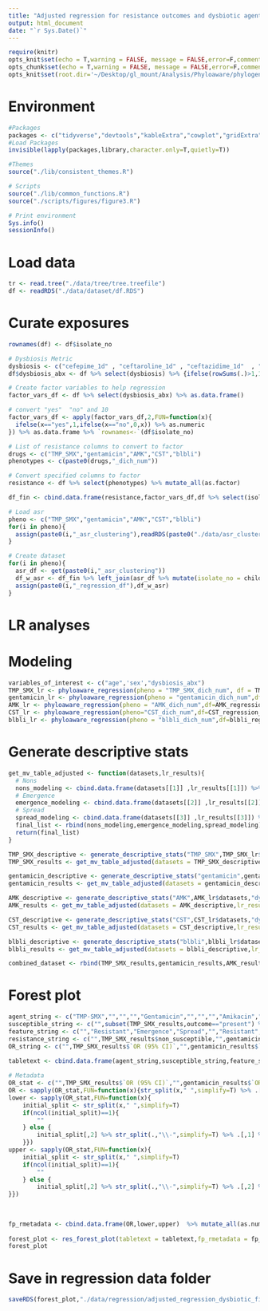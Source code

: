 ```yaml
---
title: "Adjusted regression for resistance outcomes and dysbiotic agents"
output: html_document
date: "`r Sys.Date()`"
--- 
```


```r
require(knitr)
opts_knit$set(echo = T,warning = FALSE, message = FALSE,error=F,comment=NA) 
opts_chunk$set(echo = T,warning = FALSE, message = FALSE,error=F,comment=NA)
opts_knit$set(root.dir='~/Desktop/gl_mount/Analysis/Phyloaware/phylogenetic-resistance-ms/')
```

# Environment
```r
#Packages
packages <- c("tidyverse","devtools","kableExtra","cowplot","gridExtra",'forestplot','tableone','phyloAMR','ape')   
#Load Packages
invisible(lapply(packages,library,character.only=T,quietly=T))

#Themes
source("./lib/consistent_themes.R")

# Scripts
source("./lib/common_functions.R")
source("./scripts/figures/figure3.R")

# Print environment
Sys.info()
sessionInfo()
```

# Load data
```r
tr <- read.tree("./data/tree/tree.treefile")      
df <- readRDS("./data/dataset/df.RDS")
``` 

# Curate exposures 
```r
rownames(df) <- df$isolate_no   

# Dysbiosis Metric
dysbiosis <- c("cefepime_1d" , "ceftaroline_1d" , "ceftazidime_1d"  , "ctx_1d" , "cipro_1d", "erta_1d" , "flagyl_1d" , "imipenem_1d" , "levo_1d" , "meropenem_1d", "zosyn_1d") 
df$dysbiosis_abx <- df %>% select(dysbiosis) %>% {ifelse(rowSums(.)>1,1,0)}

# Create factor variables to help regression 
factor_vars_df <- df %>% select(dysbiosis_abx) %>% as.data.frame()

# convert "yes"  "no" and 10
factor_vars_df <- apply(factor_vars_df,2,FUN=function(x){
  ifelse(x=="yes",1,ifelse(x=="no",0,x)) %>% as.numeric
}) %>% as.data.frame %>% `rownames<-`(df$isolate_no)

# List of resistance columns to convert to factor
drugs <- c("TMP_SMX","gentamicin","AMK","CST","blbli")
phenotypes <- c(paste0(drugs,"_dich_num"))

# Convert specified columns to factor
resistance <- df %>% select(phenotypes) %>% mutate_all(as.factor) 

df_fin <- cbind.data.frame(resistance,factor_vars_df,df %>% select(isolate_no,Patient_ID,Cx_date,age,sex))
```

```r
# Load asr
pheno <- c("TMP_SMX","gentamicin","AMK","CST","blbli")
for(i in pheno){
  assign(paste0(i,"_asr_clustering"),readRDS(paste0("./data/asr_clustering/",i,"_asr_clustering.RDS")))
}

# Create dataset
for(i in pheno){
  asr_df <- get(paste0(i,"_asr_clustering"))
  df_w_asr <- df_fin %>% left_join(asr_df %>% mutate(isolate_no = child_name))
  assign(paste0(i,"_regression_df"),df_w_asr)
}
```

# LR analyses 
# Modeling 
```r
variables_of_interest <- c("age",'sex',"dysbiosis_abx")
TMP_SMX_lr <- phyloaware_regression(pheno = "TMP_SMX_dich_num", df = TMP_SMX_regression_df,variables = variables_of_interest, first_present = T, patient_id = 'Patient_ID',culture_date = "Cx_date",multivariable = 'multivariable', stepwise_direction = NULL, entry_criteria = NULL, retention_criteria = NULL, confounding_criteria = NULL)
gentamicin_lr <- phyloaware_regression(pheno = "gentamicin_dich_num",df=gentamicin_regression_df,variables = variables_of_interest,first_present = T,patient_id = 'Patient_ID',culture_date = "Cx_date",multivariable = 'multivariable')   
AMK_lr <- phyloaware_regression(pheno = "AMK_dich_num",df=AMK_regression_df,variables = variables_of_interest,first_present = T,patient_id = 'Patient_ID',culture_date = "Cx_date",multivariable = 'multivariable')
CST_lr <- phyloaware_regression(pheno="CST_dich_num",df=CST_regression_df,variables = variables_of_interest,first_present = T,patient_id = 'Patient_ID',culture_date = "Cx_date",multivariable = 'multivariable')
blbli_lr <- phyloaware_regression(pheno = "blbli_dich_num",df=blbli_regression_df,variables =variables_of_interest,first_present = T,patient_id = 'Patient_ID',culture_date = "Cx_date",multivariable = 'multivariable')  
```

# Generate descriptive stats
```r
get_mv_table_adjusted <- function(datasets,lr_results){
  # Nons
  nons_modeling <- cbind.data.frame(datasets[[1]] ,lr_results[[1]]) %>%  as.data.frame %>% mutate(outcome = "present") %>% subset(!rownames(.) %in% c("age","sexmale")) %>% `rownames<-`(NULL)
  # Emergence
  emergence_modeling <- cbind.data.frame(datasets[[2]] ,lr_results[[2]])%>%  as.data.frame %>% mutate(outcome = "singleton")  %>% subset(!rownames(.) %in% c("age","sexmale"))   %>% `rownames<-`(NULL)
  # Spread
  spread_modeling <- cbind.data.frame(datasets[[3]] ,lr_results[[3]]) %>%  as.data.frame %>% mutate(outcome = "cluster") %>% subset(!rownames(.) %in% c("age","sexmale"))  %>% `rownames<-`(NULL)
  final_list <- rbind(nons_modeling,emergence_modeling,spread_modeling)
  return(final_list)
}
```

```r
TMP_SMX_descriptive <- generate_descriptive_stats("TMP_SMX",TMP_SMX_lr$datasets,variables = "dysbiosis_abx",factorVars = "dysbiosis_abx")
TMP_SMX_results <- get_mv_table_adjusted(datasets = TMP_SMX_descriptive,lr_results=TMP_SMX_lr$multivariable)  

gentamicin_descriptive <- generate_descriptive_stats("gentamicin",gentamicin_lr$datasets,"dysbiosis_abx",factorVars = "dysbiosis_abx")
gentamicin_results <- get_mv_table_adjusted(datasets = gentamicin_descriptive,lr_results=gentamicin_lr$multivariable)

AMK_descriptive <- generate_descriptive_stats("AMK",AMK_lr$datasets,"dysbiosis_abx",factorVars = "dysbiosis_abx")
AMK_results <- get_mv_table_adjusted(datasets = AMK_descriptive,lr_results=AMK_lr$multivariable)

CST_descriptive <- generate_descriptive_stats("CST",CST_lr$datasets,"dysbiosis_abx",factorVars = "dysbiosis_abx")
CST_results <- get_mv_table_adjusted(datasets = CST_descriptive,lr_results=CST_lr$multivariable)

blbli_descriptive <- generate_descriptive_stats("blbli",blbli_lr$datasets,"dysbiosis_abx",factorVars = "dysbiosis_abx")
blbli_results <- get_mv_table_adjusted(datasets = blbli_descriptive,lr_results=blbli_lr$multivariable)
```

```r
combined_dataset <- rbind(TMP_SMX_results,gentamicin_results,AMK_results,CST_results,blbli_results)
```

# Forest plot
```r
agent_string <- c("TMP-SMX","","","","Gentamicin","","","","Amikacin","","","","Colistin","","","","BL/BLI Agents","","","")
susceptible_string <- c("",subset(TMP_SMX_results,outcome=="present") %>% .$susceptible,"","","",subset(gentamicin_results,outcome=="present") %>% .$susceptible,"","","",subset(AMK_results,outcome=="present") %>% .$susceptible,"","","",subset(CST_results,outcome=="present") %>% .$susceptible,"","","",subset(blbli_results,outcome=="present") %>% .$susceptible,"","")
feature_string <- c("","Resistant","Emergence","Spread","","Resistant","Emergence","Spread","","Resistant","Emergence","Spread","","Resistant","Emergence","Spread","","Resistant","Emergence","Spread")
resistance_string <- c("",TMP_SMX_results$non_susceptible,"",gentamicin_results$non_susceptible,"",AMK_results$non_susceptible,"",CST_results$non_susceptible,"",blbli_results$non_susceptible)
OR_string <- c("",TMP_SMX_results$`OR (95% CI)`,"",gentamicin_results$`OR (95% CI)`,"",AMK_results$`OR (95% CI)`,"",CST_results$`OR (95% CI)`,"",blbli_results$`OR (95% CI)`)
 
tabletext <- cbind.data.frame(agent_string,susceptible_string,feature_string,resistance_string,OR_string) %>% `colnames<-`(c("agent","susceptible","feature","resistance","OR"))

# Metadata
OR_stat <- c("",TMP_SMX_results$`OR (95% CI)`,"",gentamicin_results$`OR (95% CI)`,"",AMK_results$`OR (95% CI)`,"",CST_results$`OR (95% CI)`,"",blbli_results$`OR (95% CI)`)
OR <- sapply(OR_stat,FUN=function(x){str_split(x," ",simplify=T) %>% .[,1] %>% as.numeric})
lower <- sapply(OR_stat,FUN=function(x){
    initial_split <- str_split(x," ",simplify=T)
    if(ncol(initial_split)==1){
        ""
    } else {
        initial_split[,2] %>% str_split(.,"\\-",simplify=T) %>% .[,1] %>% gsub("\\(","",.) %>% as.numeric
    }})
upper <- sapply(OR_stat,FUN=function(x){
    initial_split <- str_split(x," ",simplify=T)
    if(ncol(initial_split)==1){
        ""
    } else {
        initial_split[,2] %>% str_split(.,"\\-",simplify=T) %>% .[,2] %>% gsub("\\)","",.) %>% as.numeric
}})    
    
      
 
fp_rmetadata <- cbind.data.frame(OR,lower,upper)  %>% mutate_all(as.numeric)
  
forest_plot <- res_forest_plot(tabletext = tabletext,fp_rmetadata = fp_rmetadata,outcome_name="Dybsiotic Antibiotic") 
forest_plot
```

# Save in regression data folder
```r
saveRDS(forest_plot,"./data/regression/adjusted_regression_dysbiotic_figure.RDS")
```
